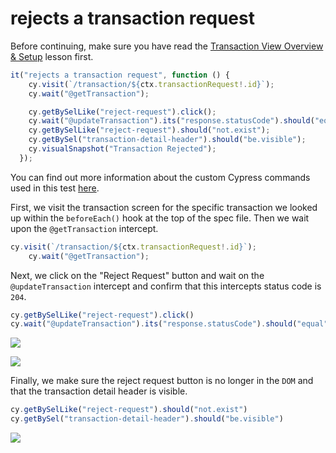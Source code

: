 # rejects a transaction request

Before continuing, make sure you have read the [Transaction View Overview & Setup](Transaction%20View%20Overview%20&%20Setup%20de652b8e362149babd9b8a5a787d996e.md) lesson first.

```js
it("rejects a transaction request", function () {
    cy.visit(`/transaction/${ctx.transactionRequest!.id}`);
    cy.wait("@getTransaction");

    cy.getBySelLike("reject-request").click();
    cy.wait("@updateTransaction").its("response.statusCode").should("equal", 204);
    cy.getBySelLike("reject-request").should("not.exist");
    cy.getBySel("transaction-detail-header").should("be.visible");
    cy.visualSnapshot("Transaction Rejected");
  });

```

You can find out more information about the custom Cypress commands used in this test [here](https://www.notion.so/RWA-Custom-Cypress-Commands-Tasks-Functions-5efc9089b2184a22910b5532796a65dd).

First, we visit the transaction screen for the specific transaction we looked up within the `beforeEach()` hook at the top of the spec file. Then we wait upon the `@getTransaction` intercept.

```js
cy.visit(`/transaction/${ctx.transactionRequest!.id}`);
    cy.wait("@getTransaction");

```

Next, we click on the "Reject Request" button and wait on the `@updateTransaction` intercept and confirm that this intercepts status code is `204`.

```js
cy.getBySelLike("reject-request").click()
cy.wait("@updateTransaction").its("response.statusCode").should("equal", 204)
```

![](/images/real-world-examples/transaction-view/rejects-a-transaction-request/Screen_Shot_2021-09-16_at_9.24.53_AM.png)

![](/images/real-world-examples/transaction-view/rejects-a-transaction-request/Screen_Shot_2021-09-16_at_9.25.17_AM.png)

Finally, we make sure the reject request button is no longer in the `DOM` and that the transaction detail header is visible.

```js
cy.getBySelLike("reject-request").should("not.exist")
cy.getBySel("transaction-detail-header").should("be.visible")
```

![](/images/real-world-examples/transaction-view/rejects-a-transaction-request/Screen_Shot_2021-09-16_at_9.25.33_AM.png)
